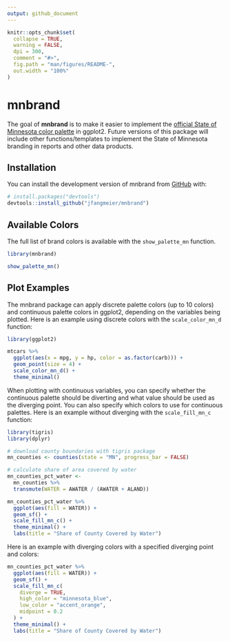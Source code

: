 ```yaml
---
output: github_document
---
```


<!-- README.md is generated from README.Rmd. Please edit that file -->

```r
knitr::opts_chunk$set(
  collapse = TRUE,
  warning = FALSE,
  dpi = 300,
  comment = "#>",
  fig.path = "man/figures/README-",
  out.width = "100%"
)
```

# mnbrand

<!-- badges: start -->

<!-- badges: end -->

The goal of **mnbrand** is to make it easier to implement the [official State of Minnesota color palette](https://mn.gov/portal/brand/style-guide/colors/) in ggplot2. Future versions of this package will include other functions/templates to implement the State of Minnesota branding in reports and other data products.

## Installation

You can install the development version of mnbrand from [GitHub](https://github.com/) with:

``` r
# install.packages("devtools")
devtools::install_github("jfangmeier/mnbrand")
```

## Available Colors

The full list of brand colors is available with the `show_palette_mn` function.

```r
library(mnbrand)

show_palette_mn()
```

## Plot Examples

The mnbrand package can apply discrete palette colors (up to 10 colors) and continuous palette colors in ggplot2, depending on the variables being plotted. Here is an example using discrete colors with the `scale_color_mn_d` function:

```r
library(ggplot2)

mtcars %>%
  ggplot(aes(x = mpg, y = hp, color = as.factor(carb))) +
  geom_point(size = 4) +
  scale_color_mn_d() +
  theme_minimal()
```

When plotting with continuous variables, you can specify whether the continuous palette should be diverting and what value should be used as the diverging point. You can also specify which colors to use for continuous palettes. Here is an example without diverging with the `scale_fill_mn_c` function:

```r
library(tigris)
library(dplyr)

# download county boundaries with tigris package
mn_counties <- counties(state = "MN", progress_bar = FALSE)

# calculate share of area covered by water
mn_counties_pct_water <- 
  mn_counties %>% 
  transmute(WATER = AWATER / (AWATER + ALAND))

mn_counties_pct_water %>% 
  ggplot(aes(fill = WATER)) +
  geom_sf() +
  scale_fill_mn_c() +
  theme_minimal() +
  labs(title = "Share of County Covered by Water")
```

Here is an example with diverging colors with a specified diverging point and colors:

```r
mn_counties_pct_water %>% 
  ggplot(aes(fill = WATER)) +
  geom_sf() +
  scale_fill_mn_c(
    diverge = TRUE,
    high_color = "minnesota_blue",
    low_color = "accent_orange",
    midpoint = 0.2
  ) +
  theme_minimal() +
  labs(title = "Share of County Covered by Water")
```
